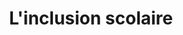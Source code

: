 ---
expert: ""
metadata:
  title: "L'inclusion scolaire - Out of the Books"
  description: >-
    Rencontre avec Nadia Rousseau
  robots:
    index: true
    follow: true
published: true
title: "L'inclusion scolaire"
description: >-
  Rencontre avec Nadia Rousseau
publishDate: 2023-11-06T00:00:00.000Z
category: live
tags:
  - live
  - education
image: "https://i.ytimg.com/vi/Y0JC3ljXF8o/sddefault.jpg"
duration: "47min"
media:
  type: "youtube"
  videoUrl: "https://www.youtube.com/watch?v=Y0JC3ljXF8o"
---